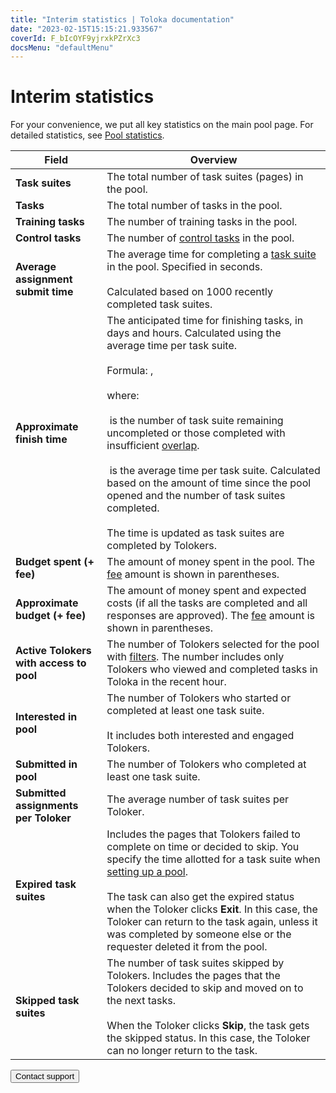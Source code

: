 ```yaml
---
title: "Interim statistics | Toloka documentation"
date: "2023-02-15T15:15:21.933567"
coverId: F_bIcOYF9yjrxkPZrXc3
docsMenu: "defaultMenu"
---
```



# Interim statistics

For your convenience, we put all key statistics on the main pool page. For detailed statistics, see [Pool statistics](/docs/guide/pool_statistic-pool).

**Field**  | **Overview**
----- | -----
**Task suites** | The total number of task suites (pages) in the pool.
**Tasks** | The total number of tasks in the pool.
**Training tasks** | The number of training tasks in the pool.
**Control tasks** | The number of [control tasks](/docs/glossary#control-task) in the pool.
**Average assignment submit time** | The average time for completing a [task suite](/docs/glossary#task-suite) in the pool. Specified in seconds.<br/><br/>Calculated based on 1000 recently completed task suites.
**Approximate finish time** | The anticipated time for finishing tasks, in days and hours. Calculated using the average time per task suite.<br/><br/>Formula: <Formula withoutContainer={true} content="$T_{left}={Assign_{left}}\times{T_{assign}}$"/>,<br/><br/>where:<br/><br/><Formula withoutContainer={true} content="$Assign_{left}$"/> is the number of task suite remaining uncompleted or those completed with insufficient [overlap](/docs/glossary#overlap). <br/><br/><Formula withoutContainer={true} content="$T_{assign}$"/> is the average time per task suite. Calculated based on the amount of time since the pool opened and the number of task suites completed.<br/><br/>The time is updated as task suites are completed by Tolokers.
**Budget spent (+ fee)** | The amount of money spent in the pool. The [fee](/docs/guide/budget) amount is shown in parentheses.
**Approximate budget (+ fee)** | The amount of money spent and expected costs (if all the tasks are completed and all responses are approved). The [fee](/docs/glossary#fee) amount is shown in parentheses.
**Active Tolokers with access to pool** | The number of Tolokers selected for the pool with [filters](/docs/guide/filters). The number includes only Tolokers who viewed and completed tasks in Toloka in the recent hour.
**Interested in pool** | The number of Tolokers who started or completed at least one task suite.<br/><br/>It includes both interested and engaged Tolokers.
**Submitted in pool** | The number of Tolokers who completed at least one task suite.
**Submitted assignments per Toloker** | The average number of task suites per Toloker.
**Expired task suites** | Includes the pages that Tolokers failed to complete on time or decided to skip. You specify the time allotted for a task suite when [setting up a pool](/docs/guide/pool-main#table_n3q_vhz_jlb).<br/><br/>The task can also get the expired status when the Toloker clicks **Exit**. In this case, the Toloker can return to the task again, unless it was completed by someone else or the requester deleted it from the pool.
**Skipped task suites** | The number of task suites skipped by Tolokers. Includes the pages that the Tolokers decided to skip and moved on to the next tasks.<br/><br/>When the Toloker clicks **Skip**, the task gets the skipped status. In this case, the Toloker can no longer return to the task.

<Button view="defaultInverse" size="l" type="link" url="/docs/guide/troubleshooting/support?form-source=guide-pool-interim-statistic">Contact support</Button>
